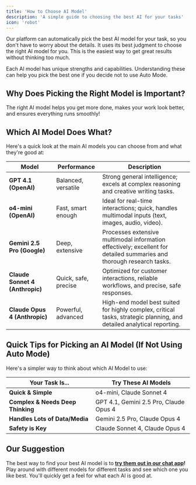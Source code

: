 ```yaml
---
title: 'How to Choose AI Model'
description: 'A simple guide to choosing the best AI for your tasks'
icon: 'robot'
---
```


<Card title="Start with Auto Mode" icon="robot" horizontal>
Our platform can automatically pick the best AI model for your task, so you don't have to worry about the details. It uses its best judgment to choose the right AI model for you. This is the easiest way to get great results without thinking too much.
</Card>

Each AI model has unique strengths and capabilities. Understanding these can help you pick the best one if you decide not to use Auto Mode.

## Why Does Picking the Right Model is Important?

The right AI model helps you get more done, makes your work look better, and ensures everything runs smoothly!

## Which AI Model Does What?

Here's a quick look at the main AI models you can choose from and what they're good at:

| Model                           | Performance          | Description                                                                                                           |
| ------------------------------- | -------------------- | --------------------------------------------------------------------------------------------------------------------- |
| **GPT 4.1 (OpenAI)**            | Balanced, versatile  | Strong general intelligence; excels at complex reasoning and creative writing tasks.                                  |
| **o4-mini (OpenAI)**            | Fast, smart enough   | Ideal for real-time interactions; quick, handles multimodal inputs (text, images, audio, video).                      |
| **Gemini 2.5 Pro (Google)**     | Deep, extensive      | Processes extensive multimodal information effectively; excellent for detailed summaries and thorough research tasks. |
| **Claude Sonnet 4 (Anthropic)** | Quick, safe, precise | Optimized for customer interactions, reliable workflows, and precise, safe responses.                                 |
| **Claude Opus 4 (Anthropic)**   | Powerful, advanced   | High-end model best suited for highly complex, critical tasks, strategic planning, and detailed analytical reporting. |

## Quick Tips for Picking an AI Model (If Not Using Auto Mode)

Here's a simpler way to think about which AI Model to use:

| Your Task Is...          | Try These AI Models                                     |
|--------------------------|---------------------------------------------------------|
| **Quick & Simple**       | o4-mini, Claude Sonnet 4                                |
| **Complex & Needs Deep Thinking** | GPT 4.1, Gemini 2.5 Pro, Claude Opus 4               |
| **Handles Lots of Data/Media** | Gemini 2.5 Pro, Claude Opus 4                          |
| **Safety is Key**        | Claude Sonnet 4, Claude Opus 4                           |

## Our Suggestion

The best way to find your best AI model is to **[try them out in our chat app](https://www.aidocmaker.com/chat)!** Play around with different models for different tasks and see which one you like best. You'll quickly get a feel for what each AI is good at.
